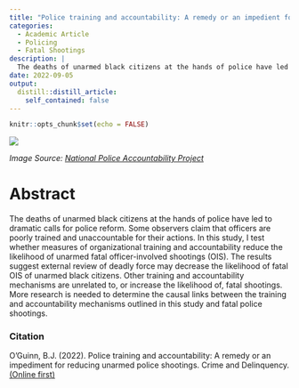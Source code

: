```yaml
---
title: "Police training and accountability: A remedy or an impedient for reducing fatal police shootings"
categories:
  - Academic Article
  - Policing
  - Fatal Shootings
description: |
  The deaths of unarmed black citizens at the hands of police have led to dramatic calls for police reform...
date: 2022-09-05
output:
  distill::distill_article:
    self_contained: false
---
```


```r
knitr::opts_chunk$set(echo = FALSE)
```

<img src="https://www.nlg-npap.org/wp-content/uploads/2019/11/police-bw-1024x683.jpg">

<cite> Image Source: [National Police Accountability Project](https://www.nlg-npap.org/) </cite>

# Abstract
The deaths of unarmed black citizens at the hands of police have led to dramatic calls for police reform. Some observers claim that officers are poorly trained and unaccountable for their actions. In this study, I test whether measures of organizational training and accountability reduce the likelihood of unarmed fatal officer-involved shootings (OIS). The results suggest external review of deadly force may decrease the likelihood of fatal OIS of unarmed black citizens. Other training and accountability mechanisms are unrelated to, or increase the likelihood of, fatal shootings. More research is needed to determine the causal links between the training and accountability mechanisms outlined in this study and fatal police shootings.

### Citation 
O’Guinn, B.J. (2022). Police training and accountability: A remedy or an impediment for reducing unarmed police shootings. Crime and Delinquency. [(Online first)](https://journals.sagepub.com/doi/10.1177/00111287221074959)

